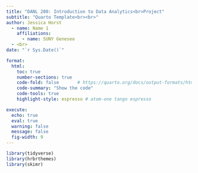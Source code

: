 ```yaml
---
title: "DANL 200: Introduction to Data Analytics<br>Project"
subtitle: "Quarto Template<br><br>" 
author: Jessica Horst
  - name: Name 1
    affiliations:
      - name: SUNY Geneseo
  - <br>
date: "`r Sys.Date()`"

format: 
  html:
    toc: true
    number-sections: true
    code-fold: false       # https://quarto.org/docs/output-formats/html-code.html
    code-summary: "Show the code"
    code-tools: true
    highlight-style: espresso # atom-one tango espresso

execute: 
  echo: true
  eval: true
  warning: false
  message: false
  fig-width: 9
---
```

```r
library(tidyverse)
library(hrbrthemes)
library(skimr)
```

